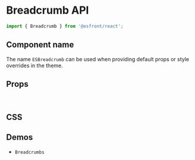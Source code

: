 
<Meta title="Components API/Breadcrumb" />

# Breadcrumb API

```js
import { Breadcrumb } from '@esfront/react';
```

## Component name

The name `ESBreadcrumb` can be used when providing default props or style overrides in the theme.

## Props

<TableInterface name="BreadcrumbProps" variant="props" />

<br />

## CSS

<TableInterface name="BreadcrumbClasses" variant="css" />

## Demos

<ul>
  <li>
    <LinkTo kind="components-breadcrumbs" story="demo">
      <code>Breadcrumbs</code>
    </LinkTo>
  </li>
</ul>
